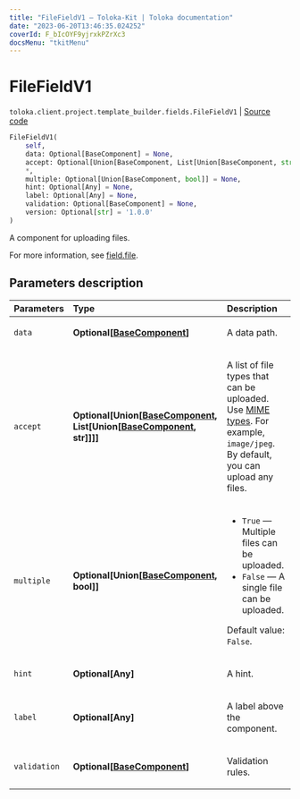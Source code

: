 ```yaml
---
title: "FileFieldV1 — Toloka-Kit | Toloka documentation"
date: "2023-06-20T13:46:35.024252"
coverId: F_bIcOYF9yjrxkPZrXc3
docsMenu: "tkitMenu"
---
```


# FileFieldV1

`toloka.client.project.template_builder.fields.FileFieldV1` | [Source code](https://github.com/Toloka/toloka-kit/blob/v1.2.0/src/client/project/template_builder/fields.py#L223)

```python
FileFieldV1(
    self,
    data: Optional[BaseComponent] = None,
    accept: Optional[Union[BaseComponent, List[Union[BaseComponent, str]]]] = None,
    *,
    multiple: Optional[Union[BaseComponent, bool]] = None,
    hint: Optional[Any] = None,
    label: Optional[Any] = None,
    validation: Optional[BaseComponent] = None,
    version: Optional[str] = '1.0.0'
)
```

A component for uploading files.

For more information, see [field.file](/docs/template-builder/reference/field.file).

## Parameters description

| Parameters | Type | Description |
| :----------| :----| :-----------|
`data`|**Optional\[[BaseComponent](/docs/toloka-kit/reference/toloka.client.project.template_builder.base.BaseComponent)\]**|<p>A data path.</p>
`accept`|**Optional\[Union\[[BaseComponent](/docs/toloka-kit/reference/toloka.client.project.template_builder.base.BaseComponent), List\[Union\[[BaseComponent](/docs/toloka-kit/reference/toloka.client.project.template_builder.base.BaseComponent), str\]\]\]\]**|<p>A list of file types that can be uploaded. Use [MIME types](https://developer.mozilla.org/en-US/docs/Web/HTTP/Basics_of_HTTP/MIME_types). For example, `image/jpeg`. By default, you can upload any files.</p>
`multiple`|**Optional\[Union\[[BaseComponent](/docs/toloka-kit/reference/toloka.client.project.template_builder.base.BaseComponent), bool\]\]**|<ul> <li>`True` — Multiple files can be uploaded.</li> <li>`False` — A single file can be uploaded.</li> </ul> <p>Default value: `False`.</p>
`hint`|**Optional\[Any\]**|<p>A hint.</p>
`label`|**Optional\[Any\]**|<p>A label above the component.</p>
`validation`|**Optional\[[BaseComponent](/docs/toloka-kit/reference/toloka.client.project.template_builder.base.BaseComponent)\]**|<p>Validation rules.</p>